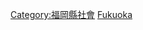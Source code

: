 {{Catnav|頁面分類|各種主題的頁面分類|按國家分類|各國教育|日本教育}}

{{日本行政區劃分類導航|教育}}

[[Category:福岡縣社會|Category:福岡縣社會]]
[[Category:日本各都道府縣教育|Fukuoka]]